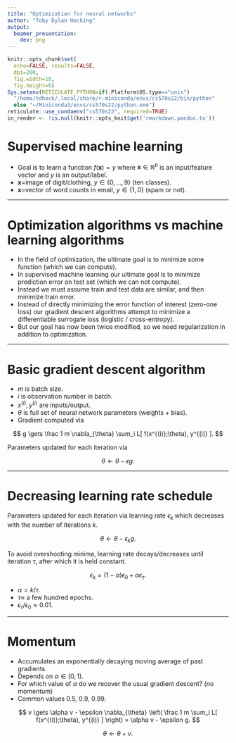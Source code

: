 ```yaml
---
title: "Optimization for neural networks"
author: "Toby Dylan Hocking"
output: 
  beamer_presentation:
    dev: png
---
```


```r
knitr::opts_chunk$set(
  echo=FALSE, results=FALSE,
  dpi=200,
  fig.width=10,
  fig.height=6)
Sys.setenv(RETICULATE_PYTHON=if(.Platform$OS.type=="unix")
  "/home/tdhock/.local/share/r-miniconda/envs/cs570s22/bin/python"
  else "~/Miniconda3/envs/cs570s22/python.exe")
reticulate::use_condaenv("cs570s22", required=TRUE)
in_render <- !is.null(knitr::opts_knit$get('rmarkdown.pandoc.to'))
```

# Supervised machine learning

- Goal is to learn a function $f(\mathbf x)=y$ where $\mathbf
  x\in\mathbb R^p$ is an input/feature vector and $y$ is an
  output/label.
- $\mathbf x=$image of digit/clothing, $y\in\{0,\dots,9\}$ (ten classes).
- $\mathbf x=$vector of word counts in email, $y\in\{1,0\}$ (spam or not).
  
---

# Optimization algorithms vs machine learning algorithms

- In the field of optimization, the ultimate goal is to minimize some
  function (which we can compute).
- In supervised machine learning our ultimate goal is to minimize
  prediction error on test set (which we can not compute).
- Instead we must assume train and test data are similar, and then
  minimize train error.
- Instead of directly minimizing the error function of interest
  (zero-one loss) our gradient descent algorithms attempt to minimize
  a differentiable surrogate loss (logistic / cross-entropy).
- But our goal has now been twice modified, so we need regularization
  in addition to optimization.

---

# Basic gradient descent algorithm

- $m$ is batch size.
- $i$ is observation number in batch.
- $x^{(i)},y^{(i)}$ are inputs/output.
- $\theta$ is full set of neural network parameters (weights + bias).
- Gradient computed via

$$  g \gets \frac 1 m \nabla_{\theta} \sum_i L[ f(x^{(i)};\theta), y^{(i)} ]. $$

Parameters updated for each iteration via

$$ \theta \gets \theta - \epsilon  g. $$

---

# Decreasing learning rate schedule

Parameters updated for each iteration via learning rate $\epsilon_k$
    which decreases with the number of iterations $k$.

$$ \theta \gets \theta - \epsilon_k g. $$

To avoid overshooting minima, learning rate decays/decreases until
iteration $\tau$, after which it is held constant.

$$ \epsilon_k = (1-\alpha)\epsilon_0 + \alpha \epsilon_\tau. $$

- $\alpha = k/\tau$.
- $\tau\approx$ a few hundred epochs.
- $\epsilon_\tau/\epsilon_0 \approx 0.01$.

---

# Momentum 

- Accumulates an exponentially decaying moving average of past gradients.
- Depends on $\alpha\in[0,1)$.
- For which value of $\alpha$ do we recover the usual gradient
  descent? (no momentum)
- Common values 0.5, 0.9, 0.99.

$$ v \gets \alpha v - \epsilon \nabla_{\theta} 
\left( \frac 1 m \sum_i L[ f(x^{(i)};\theta), y^{(i)} ] \right) =
\alpha v - \epsilon g. $$

$$ \theta  \gets \theta + v.$$
